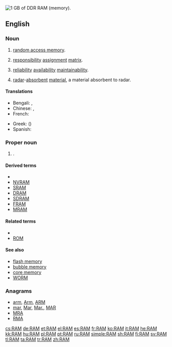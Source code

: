 [[Image:DDR RAM-2.jpg|thumb|right|1 [[GB]] of [[DDR]] RAM (memory).]]
{{also|ram|Ram}}
==English==
{{wikipedia}}

===Noun===
{{en-noun}}

# {{context|electronics|computing|lang=en}} [[random access memory]].
# {{context|project management|lang=en}} [[responsibility]] [[assignment]] [[matrix]].
# {{context|risk management|lang=en}} [[reliability]] [[availability]] [[maintainability]].
# {{context|military|lang=en}} [[radar]]-[[absorbent]] [[material]], a material absorbent to radar.

====Translations====
{{trans-top|random access memory}}
* Bengali: {{t|bn|র‌্যান্ডম অ্যাকসেস মেমরি|sc=Beng}}, {{t|bn|র‌্যাম|sc=Beng}}
* Chinese: {{t|zh|内存|sc=Hani}}, {{t|zh|記憶體|sc=Hani}}
* French: {{t|fr|mémoire RAM|f}}
{{trans-mid}}
* Greek: {{t|el|ΜΤΠ|f}} ({{t+|el|μνήμη τυχαίας προσπέλασης|f}})
* Spanish: {{t+|es|RAM|f}}
{{trans-bottom}}

===Proper noun===
{{en-proper noun}}

# {{w|Royal Academy of Music}}.

====Derived terms====
* {{sense|?}}
* [[NVRAM]]
* [[SRAM]]
* [[DRAM]]
* [[SDRAM]]
* [[FRAM]]
* [[MRAM]]

====Related terms====
* {{sense|?}}
* [[ROM]]

====See also====
* [[flash memory]]
* [[bubble memory]]
* [[core memory]]
* [[WORM]]

===Anagrams===
* [[arm#English|arm]], [[Arm#English|Arm]], [[ARM#English|ARM]]
* [[mar#English|mar]], [[Mar#English|Mar]], [[Mar.#English|Mar.]], [[MAR#English|MAR]]
* [[MRA#English|MRA]]
* [[RMA#English|RMA]]

[[cs:RAM]]
[[de:RAM]]
[[et:RAM]]
[[el:RAM]]
[[es:RAM]]
[[fr:RAM]]
[[ko:RAM]]
[[it:RAM]]
[[he:RAM]]
[[kk:RAM]]
[[hu:RAM]]
[[pl:RAM]]
[[pt:RAM]]
[[ru:RAM]]
[[simple:RAM]]
[[sh:RAM]]
[[fi:RAM]]
[[sv:RAM]]
[[tl:RAM]]
[[ta:RAM]]
[[tr:RAM]]
[[zh:RAM]]